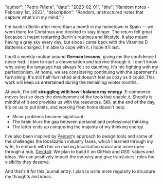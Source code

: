 
  "author": "Pedro Piñera",
  "date": "2023-02-01",
  "title": "Random notes - February 1st, 2023",
  "description": "Random, unstructured notes that capture what's in my mind."
}




I'm back in Berlin after more than a month in my hometown in Spain — we went there for Christmas and decided to stay longer. The return felt great because it meant restarting Berlin's routines and lifestyle. It also meant having a gray sky every day, but since I came back with the Vitamine D Batteries charged, I'm able to cope with it. I hope it'll last.

I built a weekly routine around **German lessons**, giving me the confidence I never had. I dare to start a conversation and survive through it. I don't know why using the language has always felt so daunting. It's me fighting with my perfectionism.
At home, we are considering continuing with the apartment's furnishing. It's still half-furnished and doesn't feel as cozy as it could. This work will keep us entertained during the remaining winter months.

At work, I'm still **struggling with how I balance my energy**. E-commerce moves fast so does the development of the tools that enable it. Shopify is mindful of it and provides us with the resources. Still, at the end of the day, it's on us to put limits, and working from home doesn't help:

- Minor problems become significant.
- The brain blurs the gap between personal and professional thinking.
- The latter ends up conquering the majority of my thinking energy.

I've also been inspired by [Penpot](https://penpot.app/)'s approach to design tools and some of the challenges the localization industry faces, which I learned through my wife, to embark with her on making localization social and more open through a hub, [Gesttalt](https://github.com/gesttalt). We plan to build it on GitHub and OSS' values and ideas. We can positively impact the industry and give translators' roles the visibility they deserve.

And that's it for this journal entry. I plan to write more regularly to structure my thoughts and ideas.

    
